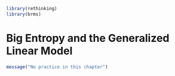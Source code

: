 ```r
library(rethinking)
library(brms)
```


# Big Entropy and the Generalized Linear Model {#GLM}

```r
message("No practice in this chapter")
```


